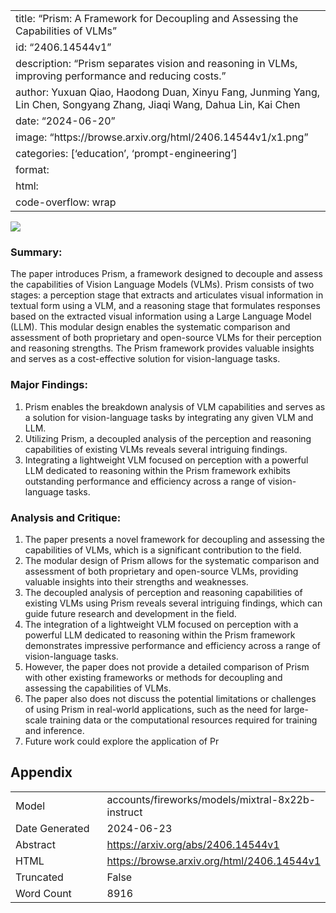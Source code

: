 
---
title: "Prism: A Framework for Decoupling and Assessing the Capabilities of VLMs"
id: "2406.14544v1"
description: "Prism separates vision and reasoning in VLMs, improving performance and reducing costs."
author: Yuxuan Qiao, Haodong Duan, Xinyu Fang, Junming Yang, Lin Chen, Songyang Zhang, Jiaqi Wang, Dahua Lin, Kai Chen
date: "2024-06-20"
image: "https://browse.arxiv.org/html/2406.14544v1/x1.png"
categories: ['education', 'prompt-engineering']
format:
  html:
    code-overflow: wrap
---

![](https://browse.arxiv.org/html/2406.14544v1/x1.png)

### Summary:

The paper introduces Prism, a framework designed to decouple and assess the capabilities of Vision Language Models (VLMs). Prism consists of two stages: a perception stage that extracts and articulates visual information in textual form using a VLM, and a reasoning stage that formulates responses based on the extracted visual information using a Large Language Model (LLM). This modular design enables the systematic comparison and assessment of both proprietary and open-source VLMs for their perception and reasoning strengths. The Prism framework provides valuable insights and serves as a cost-effective solution for vision-language tasks.

### Major Findings:

1. Prism enables the breakdown analysis of VLM capabilities and serves as a solution for vision-language tasks by integrating any given VLM and LLM.
2. Utilizing Prism, a decoupled analysis of the perception and reasoning capabilities of existing VLMs reveals several intriguing findings.
3. Integrating a lightweight VLM focused on perception with a powerful LLM dedicated to reasoning within the Prism framework exhibits outstanding performance and efficiency across a range of vision-language tasks.

### Analysis and Critique:

1. The paper presents a novel framework for decoupling and assessing the capabilities of VLMs, which is a significant contribution to the field.
2. The modular design of Prism allows for the systematic comparison and assessment of both proprietary and open-source VLMs, providing valuable insights into their strengths and weaknesses.
3. The decoupled analysis of perception and reasoning capabilities of existing VLMs using Prism reveals several intriguing findings, which can guide future research and development in the field.
4. The integration of a lightweight VLM focused on perception with a powerful LLM dedicated to reasoning within the Prism framework demonstrates impressive performance and efficiency across a range of vision-language tasks.
5. However, the paper does not provide a detailed comparison of Prism with other existing frameworks or methods for decoupling and assessing the capabilities of VLMs.
6. The paper also does not discuss the potential limitations or challenges of using Prism in real-world applications, such as the need for large-scale training data or the computational resources required for training and inference.
7. Future work could explore the application of Pr

## Appendix

|          |          |
|----------|----------|
| Model     | accounts/fireworks/models/mixtral-8x22b-instruct       |
| Date Generated     | 2024-06-23       |
| Abstract | [https://arxiv.org/abs/2406.14544v1](https://arxiv.org/abs/2406.14544v1)        |
| HTML     | [https://browse.arxiv.org/html/2406.14544v1](https://browse.arxiv.org/html/2406.14544v1)       |
| Truncated       | False       |
| Word Count       | 8916       |
